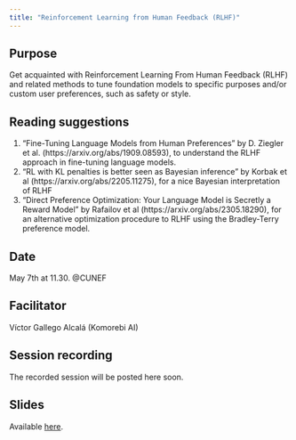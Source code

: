 ```yaml
---
title: "Reinforcement Learning from Human Feedback (RLHF)"
---
```


## Purpose

Get acquainted with Reinforcement Learning From Human Feedback (RLHF) and related methods to tune foundation models to specific purposes and/or custom user preferences, such as safety or style.

## Reading suggestions

 1. "Fine-Tuning Language Models from Human Preferences" by D. Ziegler et al. (https://arxiv.org/abs/1909.08593), to understand the RLHF approach in fine-tuning language models.
 2. "RL with KL penalties is better seen as Bayesian inference" by Korbak et al (https://arxiv.org/abs/2205.11275), for a nice Bayesian interpretation of RLHF
 3. "Direct Preference Optimization: Your Language Model is Secretly a Reward Model" by Rafailov et al (https://arxiv.org/abs/2305.18290), for an alternative optimization procedure to RLHF using the Bradley-Terry preference model.

## Date

May 7th at 11.30. @CUNEF

## Facilitator

Víctor Gallego Alcalá (Komorebi AI)

## Session recording

The recorded session will be posted here soon.

## Slides

Available [here](slides/session4/rlhf-slides.pdf).